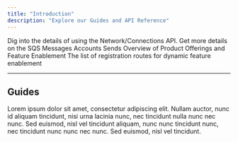 ```yaml
---
title: "Introduction"
description: "Explore our Guides and API Reference"
---
```

<CardGroup cols={2}>
  <Card title="Network API" icon="book-open-cover" href="/api-reference/network">
    Dig into the details of using the Network/Connections API.
  </Card>
  <Card title="SQS" icon="rectangle-list" href="/guide/messaging/sqs">
    Get more details on the SQS Messages Accounts Sends
  </Card>
  <Card title="Product Offerings" icon="rectangle-pro" href="/guide/product-offerings/overview">
    Overview of Product Offerings and Feature Enablement
  </Card>
  <Card title="Registration Guides" icon="rectangle-pro" href="/guide/registration/overview">
    The list of registration routes for dynamic feature enablement
  </Card>
</CardGroup>

---

## Guides

Lorem ipsum dolor sit amet, consectetur adipiscing elit. Nullam auctor, nunc id aliquam tincidunt, nisi urna lacinia nunc, nec tincidunt nulla nunc nec nunc. Sed euismod, nisl vel tincidunt aliquam, nunc nunc tincidunt nunc, nec tincidunt nunc nunc nec nunc. Sed euismod, nisl vel tincidunt.
